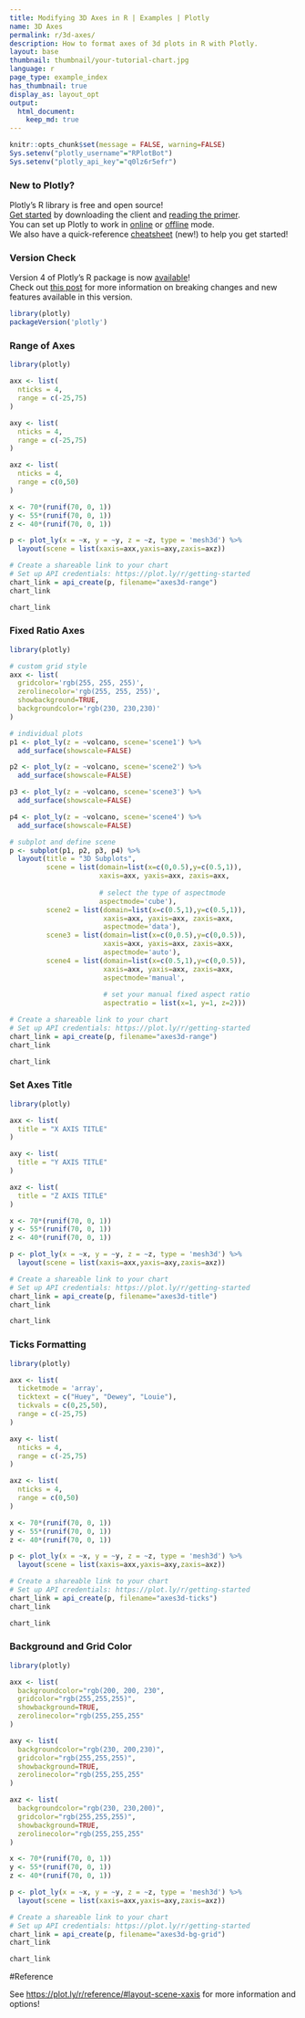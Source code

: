 ```yaml
---
title: Modifying 3D Axes in R | Examples | Plotly
name: 3D Axes
permalink: r/3d-axes/
description: How to format axes of 3d plots in R with Plotly.
layout: base
thumbnail: thumbnail/your-tutorial-chart.jpg
language: r
page_type: example_index
has_thumbnail: true
display_as: layout_opt
output:
  html_document:
    keep_md: true
---
```


```r
knitr::opts_chunk$set(message = FALSE, warning=FALSE)
Sys.setenv("plotly_username"="RPlotBot")
Sys.setenv("plotly_api_key"="q0lz6r5efr")
```
### New to Plotly?

Plotly's R library is free and open source!<br>
[Get started](https://plot.ly/r/getting-started/) by downloading the client and [reading the primer](https://plot.ly/r/getting-started/).<br>
You can set up Plotly to work in [online](https://plot.ly/r/getting-started/#hosting-graphs-in-your-online-plotly-account) or [offline](https://plot.ly/r/offline/) mode.<br>
We also have a quick-reference [cheatsheet](https://images.plot.ly/plotly-documentation/images/r_cheat_sheet.pdf) (new!) to help you get started!

### Version Check

Version 4 of Plotly's R package is now [available](https://plot.ly/r/getting-started/#installation)!<br>
Check out [this post](http://moderndata.plot.ly/upgrading-to-plotly-4-0-and-above/) for more information on breaking changes and new features available in this version.
```r
library(plotly)
packageVersion('plotly')
```

### Range of Axes

```r
library(plotly)

axx <- list(
  nticks = 4,
  range = c(-25,75)
)

axy <- list(
  nticks = 4,
  range = c(-25,75)
)

axz <- list(
  nticks = 4,
  range = c(0,50)
)

x <- 70*(runif(70, 0, 1))
y <- 55*(runif(70, 0, 1))
z <- 40*(runif(70, 0, 1))

p <- plot_ly(x = ~x, y = ~y, z = ~z, type = 'mesh3d') %>%
  layout(scene = list(xaxis=axx,yaxis=axy,zaxis=axz))

# Create a shareable link to your chart
# Set up API credentials: https://plot.ly/r/getting-started
chart_link = api_create(p, filename="axes3d-range")
chart_link
```

```r
chart_link
```

### Fixed Ratio Axes

```r
library(plotly)

# custom grid style
axx <- list(
  gridcolor='rgb(255, 255, 255)',
  zerolinecolor='rgb(255, 255, 255)',
  showbackground=TRUE,
  backgroundcolor='rgb(230, 230,230)'
)

# individual plots
p1 <- plot_ly(z = ~volcano, scene='scene1') %>%
  add_surface(showscale=FALSE)

p2 <- plot_ly(z = ~volcano, scene='scene2') %>%
  add_surface(showscale=FALSE)

p3 <- plot_ly(z = ~volcano, scene='scene3') %>%
  add_surface(showscale=FALSE)

p4 <- plot_ly(z = ~volcano, scene='scene4') %>%
  add_surface(showscale=FALSE)

# subplot and define scene
p <- subplot(p1, p2, p3, p4) %>%
  layout(title = "3D Subplots",
         scene = list(domain=list(x=c(0,0.5),y=c(0.5,1)),
                      xaxis=axx, yaxis=axx, zaxis=axx,
                      
                      # select the type of aspectmode
                      aspectmode='cube'),
         scene2 = list(domain=list(x=c(0.5,1),y=c(0.5,1)),
                       xaxis=axx, yaxis=axx, zaxis=axx,
                       aspectmode='data'),
         scene3 = list(domain=list(x=c(0,0.5),y=c(0,0.5)),
                       xaxis=axx, yaxis=axx, zaxis=axx,
                       aspectmode='auto'),
         scene4 = list(domain=list(x=c(0.5,1),y=c(0,0.5)),
                       xaxis=axx, yaxis=axx, zaxis=axx,
                       aspectmode='manual',
                       
                       # set your manual fixed aspect ratio
                       aspectratio = list(x=1, y=1, z=2)))

# Create a shareable link to your chart
# Set up API credentials: https://plot.ly/r/getting-started
chart_link = api_create(p, filename="axes3d-range")
chart_link
```

```r
chart_link
```

### Set Axes Title

```r
library(plotly)

axx <- list(
  title = "X AXIS TITLE"
)

axy <- list(
  title = "Y AXIS TITLE"
)

axz <- list(
  title = "Z AXIS TITLE"
)

x <- 70*(runif(70, 0, 1))
y <- 55*(runif(70, 0, 1))
z <- 40*(runif(70, 0, 1))

p <- plot_ly(x = ~x, y = ~y, z = ~z, type = 'mesh3d') %>%
  layout(scene = list(xaxis=axx,yaxis=axy,zaxis=axz))

# Create a shareable link to your chart
# Set up API credentials: https://plot.ly/r/getting-started
chart_link = api_create(p, filename="axes3d-title")
chart_link
```

```r
chart_link
```

### Ticks Formatting

```r
library(plotly)

axx <- list(
  ticketmode = 'array',
  ticktext = c("Huey", "Dewey", "Louie"),
  tickvals = c(0,25,50),
  range = c(-25,75)
)

axy <- list(
  nticks = 4,
  range = c(-25,75)
)

axz <- list(
  nticks = 4,
  range = c(0,50)
)

x <- 70*(runif(70, 0, 1))
y <- 55*(runif(70, 0, 1))
z <- 40*(runif(70, 0, 1))

p <- plot_ly(x = ~x, y = ~y, z = ~z, type = 'mesh3d') %>%
  layout(scene = list(xaxis=axx,yaxis=axy,zaxis=axz))

# Create a shareable link to your chart
# Set up API credentials: https://plot.ly/r/getting-started
chart_link = api_create(p, filename="axes3d-ticks")
chart_link
```

```r
chart_link
```

### Background and Grid Color

```r
library(plotly)

axx <- list(
  backgroundcolor="rgb(200, 200, 230",
  gridcolor="rgb(255,255,255)",
  showbackground=TRUE,
  zerolinecolor="rgb(255,255,255"
)

axy <- list(
  backgroundcolor="rgb(230, 200,230)",
  gridcolor="rgb(255,255,255)",
  showbackground=TRUE,
  zerolinecolor="rgb(255,255,255"
)

axz <- list(
  backgroundcolor="rgb(230, 230,200)",
  gridcolor="rgb(255,255,255)",
  showbackground=TRUE,
  zerolinecolor="rgb(255,255,255"
)

x <- 70*(runif(70, 0, 1))
y <- 55*(runif(70, 0, 1))
z <- 40*(runif(70, 0, 1))

p <- plot_ly(x = ~x, y = ~y, z = ~z, type = 'mesh3d') %>%
  layout(scene = list(xaxis=axx,yaxis=axy,zaxis=axz))

# Create a shareable link to your chart
# Set up API credentials: https://plot.ly/r/getting-started
chart_link = api_create(p, filename="axes3d-bg-grid")
chart_link
```

```r
chart_link
```

#Reference

See [https://plot.ly/r/reference/#layout-scene-xaxis](https://plot.ly/r/reference/#layout-scene-xaxis) for more information and options!

